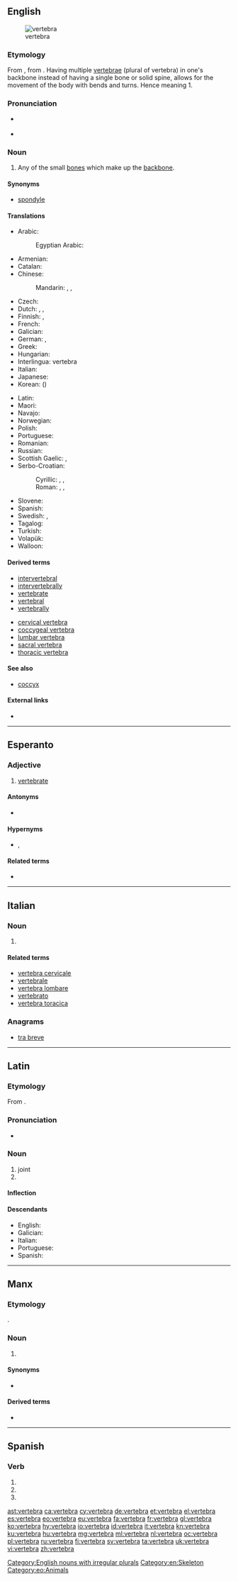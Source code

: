 {{also|vértebra}}
==English==
[[Image:Gray93.png|thumb|vertebra]]

===Etymology===
From {{etyl|la|en}} {{term|vertebra||joint|lang=la}}, from {{term|vertere||to turn|lang=la}}. Having multiple [[vertebrae]] (plural of vertebra) in one's backbone instead of having a single bone or solid spine, allows for the movement of the body with bends and turns. Hence meaning 1.

===Pronunciation===
* {{a|UK}} {{IPA|/ˈvɜːtɪbɹə/|lang=en}}
* {{audio|en-us-vertebra.ogg|Audio (US)|lang=en}}

===Noun===
{{en-noun|vertebræ|vertebrae|vertebras}}

# Any of the small [[bone]]s which make up the [[backbone]].

====Synonyms====
* [[spondyle]] {{qualifier|rare}}

====Translations====
{{trans-top|any of the small bones which make up the backbone}}
* Arabic: {{t|ar|فَقَرَة|f}}
*: Egyptian Arabic: {{t|arz|فقرة|f|tr=faqara|sc=Arab}}
* Armenian: {{t|hy|ող}}
* Catalan: {{t|ca|vèrtebra|f}}
* Chinese:
*: Mandarin: {{t+|cmn|椎骨|tr=zhuīgǔ|sc=Hani}}, {{t+|cmn|脊椎|tr=jǐzhuī|sc=Hani}}, {{t+|cmn|脊椎骨|tr=jǐzhuīgǔ|sc=Hani}}
* Czech: {{t+|cs|obratel|m}}
* Dutch: {{t+|nl|wervel|m}}, {{t|nl|rugwervel|m}}, {{t|nl|ruggengraatswervel|m}}
* Finnish: {{t+|fi|nikama}}, {{t+|fi|selkänikama}}
* French: {{t+|fr|vertèbre|m}}
* Galician: {{t+|gl|vértebra|f}}
* German: {{t+|de|Wirbel|m}}, {{t|de|Wirbelknochen|m}}
* Greek: {{t+|el|σπόνδυλος|m}}
* Hungarian: {{t+|hu|csigolya}}
* Interlingua: vertebra
* Italian: {{t+|it|vertebra|f}}
* Japanese: {{t|ja|椎骨|tr=ついこつ, tsuikotsu|sc=Jpan}}
* Korean: {{t+|ko|척추|sc=Kore}} ({{t+|ko|脊椎|sc=Kore}})
{{trans-mid}}
* Latin: {{t|la|vertebra}}
* Maori: {{t|mi|tangai}}
* Navajo: {{t|nv|íígháán}}
* Norwegian: {{t|no|ryggvirvel|m}}
* Polish: {{t|pl|kręg|m-in}}
* Portuguese: {{t+|pt|vértebra|f}}
* Romanian: {{t+|ro|vertebră|f}}
* Russian: {{t+|ru|позвоно́к|m}}
* Scottish Gaelic: {{t|gd|cnàimh an droma|m}}, {{t|gd|dromaltach|m}}
* Serbo-Croatian:
*: Cyrillic: {{t|sh|пршљен|m}}, {{t|sh|краљежак|m}}, {{t|sh|краљешак|m}}
*: Roman: {{t+|sh|pršljen|m}}, {{t+|sh|kralježak|m}}, {{t+|sh|kralješak|m}}
* Slovene: {{t+|sl|vretence|n}}
* Spanish: {{t+|es|vértebra|f}}
* Swedish: {{t|sv|ryggkota|c}}, {{t+|sv|kota|c}}
* Tagalog: {{t|tl|gulugod}}
* Turkish: {{t+|tr|omur}}
* Volapük: {{t+|vo|bäkavireb}}
* Walloon: {{t+|wa|cronzoxh|m}}
{{trans-bottom}}

====Derived terms====
* [[intervertebral]]
* [[intervertebrally]]
* [[vertebrate]]
* [[vertebral]]
* [[vertebrally]]

* [[cervical vertebra]]
* [[coccygeal vertebra]]
* [[lumbar vertebra]]
* [[sacral vertebra]]
* [[thoracic vertebra]]

====See also====
* [[coccyx]]

====External links====
* {{pedialite}}

[[Category:English nouns with irregular plurals]]
[[Category:en:Skeleton]]

----

==Esperanto==

===Adjective===
{{eo-head}}

# [[vertebrate]]

====Antonyms====
* {{l|eo|malvertebra|gloss=invertebrate}}

====Hypernyms====
* {{l|eo|ĥordohava}}, {{l|eo|ĥordula|gloss=[[chordate]]}}

====Related terms====
* {{l|eo|vertebro|gloss=a vertebrate}}

[[Category:eo:Animals]]

----

==Italian==
{{wikipedia|lang=it}}

===Noun===
{{it-noun|f}}

# {{context|skeleton|lang=it}} {{l|en|vertebra}}

====Related terms====
* [[vertebra cervicale]]
* [[vertebrale]]
* [[vertebra lombare]]
* [[vertebrato]]
* [[vertebra toracica]]

===Anagrams===
* [[tra breve#Italian|tra breve]]

----

==Latin==
{{wikipedia|lang=la}}

===Etymology===
From {{suffix|verto|bra|gloss1=to turn|alt1=vert(ō)|lang=la}}.

===Pronunciation===
* {{la-pronunc|vertebra}}

===Noun===
{{la-noun|vertebra||vertebrae|f|first}}

# joint
# {{l|en|vertebra}}

====Inflection====
{{la-decl-1st|vertebr}}

====Descendants====
* English: {{l|en|vertebra}}
* Galician: {{l|gl|vértebra}}
* Italian: {{l|it|vertebra}}
* Portuguese: {{l|pt|vértebra}}
* Spanish: {{l|es|vértebra}}

----

==Manx==

===Etymology===
{{borrowing|la|vertebra|lang=gv}}.

===Noun===
{{gv-noun|f|vertebraghyn|vertebra}}

# {{context|anatomy|lang=gv}} {{l|en|vertebra}}

====Synonyms====
* {{l|gv|junt craue-drommey}}

====Derived terms====
* {{l|gv|vertebragh|gloss=vertebrate, vertebral}}

----

==Spanish==

===Verb===
{{es-verb-form}}

# {{es-verb form of|mood=ind|tense=pres|num=s|pers=2|formal=y|ending=ar|vertebrar}}
# {{es-verb form of|mood=ind|tense=pres|num=s|pers=3|ending=ar|vertebrar}}
# {{es-verb form of|mood=imp|num=s|pers=2|formal=n|sense=+|ending=ar|vertebrar}}

[[ast:vertebra]]
[[ca:vertebra]]
[[cy:vertebra]]
[[de:vertebra]]
[[et:vertebra]]
[[el:vertebra]]
[[es:vertebra]]
[[eo:vertebra]]
[[eu:vertebra]]
[[fa:vertebra]]
[[fr:vertebra]]
[[gl:vertebra]]
[[ko:vertebra]]
[[hy:vertebra]]
[[io:vertebra]]
[[id:vertebra]]
[[it:vertebra]]
[[kn:vertebra]]
[[ku:vertebra]]
[[hu:vertebra]]
[[mg:vertebra]]
[[ml:vertebra]]
[[nl:vertebra]]
[[oc:vertebra]]
[[pl:vertebra]]
[[ru:vertebra]]
[[fi:vertebra]]
[[sv:vertebra]]
[[ta:vertebra]]
[[uk:vertebra]]
[[vi:vertebra]]
[[zh:vertebra]]